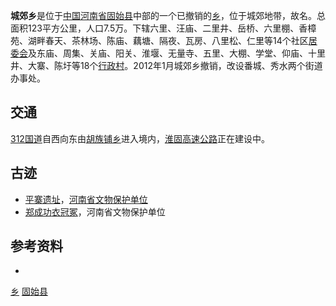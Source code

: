 {{中国乡级行政区
| 行政区全称 = 城郊乡
| 景观照片文件名 = 
| 景观照片描述 = 
| 汉语拼音 = 
| 通用拼音 = 
| 注音符號 = 
| 其它标音类型1 = 
| 其它标音1 = 
| 其它标音类型2 = 
| 其它标音2 = 
| 其它语言类型1 = 
| 其它语言地名1 = 
| 其它语言类型2 = 
| 其它语言地名2 = 
| 上级行政区 = [[河南省|河南省]][[固始县|固始县]]
| 行政区类别 = [[乡_(中华人民共和国)|乡]]
| 行政区划代码 = 411525200
| 村委会 = 18
| 居委会 = 14
| 地理坐标 = {{coord|32|11|21|N|115|39|00|E}}
| 总面积 = 123km²
| 户籍人口 = 7.5万
| 户籍人口年份 = 
| 常住人口 = 
| 常住人口年份 = 
| 人口密度 = 
| 领导人职务1 = 
| 领导人姓名1 = 
| 领导人职务2 = 
| 领导人姓名2 = 
| 行政区划 = 
| 官方网站 = 
| 政府驻地 = 固始县蓼城大道
| 邮政编码 = 
| 毗邻行政区 = 
| 位置图文件名 = 
| 位置图描述 = 
}}

'''城郊乡'''是位于[[中国|中国]][[河南省|河南省]][[固始县|固始县]]中部的一个已撤销的[[乡_(中华人民共和国)|乡]]，位于城郊地带，故名。总面积123平方公里，人口7.5万。下辖六里、汪庙、二里井、岳桥、六里棚、香樟苑、湖畔春天、茶林场、陈庙、藕塘、隔夜、瓦房、八里松、仁里等14个社区[[居委会|居委会]]及东庙、周集、关庙、阳关、淮堰、无量寺、五里、大棚、学堂、仰庙、十里井、大寨、陈圩等18个[[行政村|行政村]]。2012年1月城郊乡撤销，改设番城、秀水两个街道办事处。

== 交通 ==
[[312国道|312国道]]自西向东由[[胡族铺乡|胡族铺乡]]进入境内，[[淮固高速公路|淮固高速公路]]正在建设中。

== 古迹 ==
*[[平寨遗址|平寨遗址]]，[[河南省文物保护单位#固始县|河南省文物保护单位]]
*[[郑成功|郑成功]][[衣冠冢|衣冠冢]]，河南省文物保护单位

== 参考资料 ==
*{{cite web|url=http://www.gsw.gov.cn/html/xiangzhen/6052.html|publisher=固始县人民政府|accessdate=2009年5月28日|title=城郊简介|archive-date=2016年3月5日|archive-url=https://web.archive.org/web/20160305055957/http://www.gsw.gov.cn/html/xiangzhen/6052.html|dead-url=no}}

{{Henan-stub}}
{{固始县行政区划}}

[[Category:固始县行政区划|乡]]
[[Category:信阳乡级行政区划|固始县]]